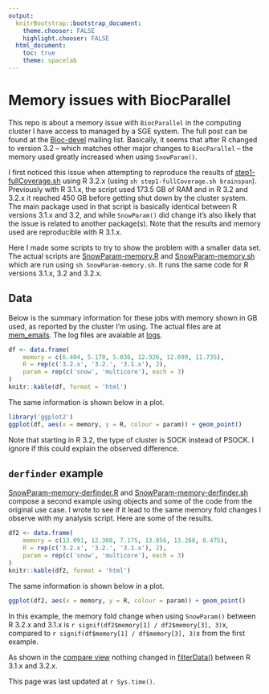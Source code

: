```yaml
---
output:
  knitrBootstrap::bootstrap_document:
    theme.chooser: FALSE
    highlight.chooser: FALSE
  html_document:
    toc: true
    theme: spacelab
---
```


Memory issues with BiocParallel
=====

This repo is about a memory issue with `BiocParallel` in the computing cluster I have access to managed by a SGE system. The full post can be found at the [Bioc-devel](https://stat.ethz.ch/pipermail/bioc-devel/2015-July/007788.html) mailing list. Basically, it seems that after R changed to version 3.2 -- which matches other major changes to `BiocParallel` -- the memory used greatly increased when using `SnowParam()`. 

I first noticed this issue when attempting to reproduce the results of [step1-fullCoverage.sh](https://github.com/leekgroup/derSoftware/blob/gh-pages/step1-fullCoverage.sh) using R 3.2.x (using `sh step1-fullCoverage.sh brainspan`). Previously with R 3.1.x, the script used 173.5 GB of RAM and in R 3.2 and 3.2.x it reached 450 GB before getting shut down by the cluster system. The main package used in that script is basically identical between R versions 3.1.x and 3.2, and while `SnowParam()` did change it's also likely that the issue is related to another package(s). Note that the results and memory used are reproducible with R 3.1.x.

Here I made some scripts to try to show the problem with a smaller data set. The actual scripts are [SnowParam-memory.R](https://github.com/lcolladotor/SnowParam-memory/tree/gh-pages/SnowParam-memory.R) and [SnowParam-memory.sh](https://github.com/lcolladotor/SnowParam-memory/tree/gh-pages/SnowParam-memory.sh) which are run using `sh SnowParam-memory.sh`. It runs the same code for R versions 3.1.x, 3.2 and 3.2.x. 


## Data

Below is the summary information for these jobs with memory shown in GB used, as reported by the cluster I'm using. The actual files are at [mem_emails](https://github.com/lcolladotor/SnowParam-memory/tree/gh-pages/mem_emails). The log files are avaiable at [logs](https://github.com/lcolladotor/SnowParam-memory/tree/gh-pages/logs).

```r
df <- data.frame(
    memory = c(6.404, 5.170, 5.036, 12.926, 12.899, 11.735),
    R = rep(c('3.2.x', '3.2.', '3.1.x'), 2),
    param = rep(c('snow', 'multicore'), each = 3)
)
knitr::kable(df, format = 'html')
```

The same information is shown below in a plot.

```r
library('ggplot2')
ggplot(df, aes(x = memory, y = R, colour = param)) + geom_point()
```

Note that starting in R 3.2, the type of cluster is SOCK instead of PSOCK. I ignore if this could explain the observed difference.

## `derfinder` example

[SnowParam-memory-derfinder.R](https://github.com/lcolladotor/SnowParam-memory/tree/gh-pages/SnowParam-memory.R) and [SnowParam-memory-derfinder.sh](https://github.com/lcolladotor/SnowParam-memory/tree/gh-pages/SnowParam-memory.sh) compose a second example using objects and some of the code from the original use case. I wrote to see if it lead to the same memory fold changes I observe with my analysis script. Here are some of the results.

```r
df2 <- data.frame(
    memory = c(13.091, 12.308, 7.175, 13.856, 13.268, 8.475),
    R = rep(c('3.2.x', '3.2.', '3.1.x'), 2),
    param = rep(c('snow', 'multicore'), each = 3)
)
knitr::kable(df2, format = 'html')
```

The same information is shown below in a plot.

```r
ggplot(df2, aes(x = memory, y = R, colour = param)) + geom_point()
```

In this example, the memory fold change when using `SnowParam()` between R 3.2.x and 3.1.x is `r signif(df2$memory[1] / df2$memory[3], 3)`x, compared to `r signif(df$memory[1] / df$memory[3], 3)`x from the first example.

As shown in the [compare view](https://github.com/lcolladotor/derfinder/compare/bioc3.0...master) nothing changed in [filterData()](https://github.com/lcolladotor/derfinder/blob/master/R/filterData.R) between R 3.1.x and 3.2.x.


This page was last updated at `r Sys.time()`.

